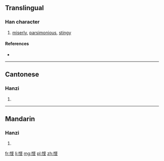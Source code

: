 {{also|慳}}
==Translingual==

===Han character===
{{Han char|rn=61|rad=心|as=07|sn=10|four=|canj=PLEG|ids=⿰忄坚}}

# [[miserly]], [[parsimonious]], [[stingy]]

====References====
* {{Han ref|kx=0388.341|hdz=42303.120|uh=60AD|ud=24749}}

----

==Cantonese==

===Hanzi===
{{yue-hanzi|jyut=[[han1]]|y=han1|tra=慳}}

# {{defn|lang=yue|sort=心07}}

----

==Mandarin==

===Hanzi===
{{cmn-hanzi|tra=慳|pin=[[qiān]] ([[qian1]])|wg=ch'ien<sup>1</sup>}}

# {{defn|lang=cmn|sort=心07}}

[[fr:悭]]
[[li:悭]]
[[mg:悭]]
[[pl:悭]]
[[zh:悭]]